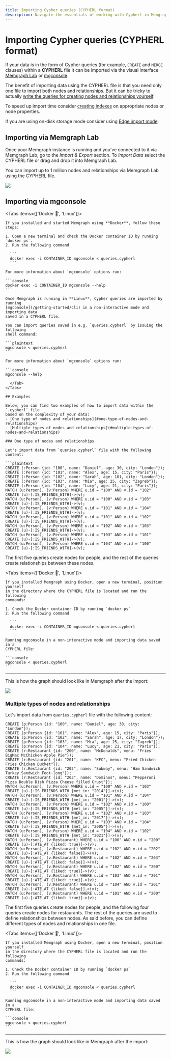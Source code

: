 ```yaml
---
title: Importing Cypher queries (CYPHERL format)
description: Navigate the essentials of working with Cypherl in Memgraph. Our documentation will get you covered even with the most complex project needs.
---
```



# Importing Cypher queries (CYPHERL format)

If your data is in the form of Cypher queries (for example, `CREATE` and `MERGE`
clauses) within a **CYPHERL** file it can be imported via the visual interface
[Memgraph Lab](/data-visualization) or [mgconsole](/getting-started/cli).

The benefit of importing data using the CYPHERL file is that you need only one
file to import both nodes and relationships. But it can be tricky to actually
[write the queries for creating nodes and relationships
yourself](/querying/create-graph-objects).

<Callout>

To speed up import time consider [creating indexes](/fundamentals/indexes)
on appropriate nodes or node properties.

If you are using on-disk storage mode consider using
[Edge import mode](/fundamentals/storage-memory-usage#import-data-using-cypher-queries).

</Callout>

## Importing via Memgraph Lab

Once your Memgraph instance is running and you've connected to it via Memgraph
Lab, go to the *Import & Export* section. To *Import Data* select the
CYPHERL file or drag and drop it into Memgraph Lab.

You can import up to 1 million nodes and relationships via Memgraph Lab using
the CYPHERL file.

![](/pages/data-migration/cypherl/import-lab.png)

## Importing via mgconsole

<Tabs items={['Docker 🐳', 'Linux']}>

  <Tab>

    If you installed and started Memgraph using **Docker**, follow these steps:

    1. Open a new terminal and check the Docker container ID by running `docker ps`.
    2. Run the following command

      ```
      docker exec -i CONTAINER_ID mgconsole < queries.cypherl
      ```

    For more information about `mgconsole` options run:

    ```console
    docker exec -i CONTAINER_ID mgconsole --help
    ```

  </Tab>
  <Tab>

    Once Memgraph is running in **Linux**, Cypher queries are imported by running
    [mgconsole](/getting-started/cli) in a non-interactive mode and importing data
    saved in a CYPHERL file.

    You can import queries saved in e.g. `queries.cypherl` by issuing the following
    shell command:

    ```plaintext
    mgconsole < queries.cypherl
    ```

    For more information about `mgconsole` options run:

    ```console
    mgconsole --help
  ```
    </Tab>
</Tabs>

## Examples

Below, you can find two examples of how to import data within the `.cypherl` file
based on the complexity of your data:
  - [One type of nodes and relationships](#one-type-of-nodes-and-relationships)
  - [Multiple types of nodes and relationships](#multiple-types-of-nodes-and-relationships)

### One type of nodes and relationships

Let's import data from `queries.cypherl` file with the following content:

```plaintext
CREATE (:Person {id: "100", name: "Daniel", age: 30, city: "London"});
CREATE (:Person {id: "101", name: "Alex", age: 15, city: "Paris"});
CREATE (:Person {id: "102", name: "Sarah", age: 101, city: "London"});
CREATE (:Person {id: "103", name: "Mia", age: 25, city: "Zagreb"});
CREATE (:Person {id: "104", name: "Lucy", age: 21, city: "Paris"});
MATCH (u:Person), (v:Person) WHERE u.id = "100" AND v.id = "102" CREATE (u)-[:IS_FRIENDS_WITH]->(v);
MATCH (u:Person), (v:Person) WHERE u.id = "100" AND v.id = "103" CREATE (u)-[:IS_FRIENDS_WITH]->(v);
MATCH (u:Person), (v:Person) WHERE u.id = "101" AND v.id = "104" CREATE (u)-[:IS_FRIENDS_WITH]->(v);
MATCH (u:Person), (v:Person) WHERE u.id = "101" AND v.id = "102" CREATE (u)-[:IS_FRIENDS_WITH]->(v);
MATCH (u:Person), (v:Person) WHERE u.id = "102" AND v.id = "103" CREATE (u)-[:IS_FRIENDS_WITH]->(v);
MATCH (u:Person), (v:Person) WHERE u.id = "103" AND v.id = "101" CREATE (u)-[:IS_FRIENDS_WITH]->(v);
MATCH (u:Person), (v:Person) WHERE u.id = "104" AND v.id = "100" CREATE (u)-[:IS_FRIENDS_WITH]->(v);
```

The first five queries create nodes for people, and the rest of the queries create
relationships between these nodes.

<Tabs items={['Docker 🐳', 'Linux']}>

  <Tab>

    If you installed Memgraph using Docker, open a new terminal, position yourself
    in the directory where the CYPHERL file is located and run the following
    commands:

    1. Check the Docker container ID by running `docker ps`
    2. Run the following command

      ```
      docker exec -i CONTAINER_ID mgconsole < queries.cypherl
      ```

  </Tab>
  <Tab>

    Running mgconsole in a non-interactive mode and importing data saved in a
    CYPHERL file:

    ```console
    mgconsole < queries.cypherl
    ```

  </Tab>
</Tabs>

---

This is how the graph should look like in Memgraph after the import:

![](/pages/data-migration/cypherl/cypherl_one_type_nodes_and_relationships.png)

### Multiple types of nodes and relationships

Let's import data from `queries.cypherl` file with the following content:

```plaintext
CREATE (p:Person {id: "100", name: "Daniel", age: 30, city: "London"});
CREATE (p:Person {id: "101", name: "Alex", age: 15, city: "Paris"});
CREATE (p:Person {id: "102", name: "Sarah", age: 17, city: "London"});
CREATE (p:Person {id: "103", name: "Mia", age: 25, city: "Zagreb"});
CREATE (p:Person {id: "104", name: "Lucy", age: 21, city: "Paris"});
CREATE (r:Restaurant {id: "200", name: "McDonalds", menu: "Fries BigMac McChicken Apple Pie"});
CREATE (r:Restaurant {id: "201", name: "KFC", menu: "Fried Chicken Fries Chicken Bucket"});
CREATE (r:Restaurant {id: "202", name: "Subway", menu: "Ham Sandwich Turkey Sandwich Foot-long"});
CREATE (r:Restaurant {id: "203", name: "Dominos", menu: "Pepperoni Pizza Double Dish Pizza Cheese filled Crust"});
MATCH (u:Person), (v:Person) WHERE u.id = "100" AND v.id = "103" CREATE (u)-[:IS_FRIENDS_WITH {met_in: "2014"}]->(v);
MATCH (u:Person), (v:Person) WHERE u.id = "101" AND v.id = "104" CREATE (u)-[:IS_FRIENDS_WITH {met_in: "2001"}]->(v);
MATCH (u:Person), (v:Person) WHERE u.id = "102" AND v.id = "100" CREATE (u)-[:IS_FRIENDS_WITH {met_in: "2005"}]->(v);
MATCH (u:Person), (v:Person) WHERE u.id = "102" AND v.id = "103" CREATE (u)-[:IS_FRIENDS_WITH {met_in: "2017"}]->(v);
MATCH (u:Person), (v:Person) WHERE u.id = "103" AND v.id = "104" CREATE (u)-[:IS_FRIENDS_WITH {met_in: "2005"}]->(v);
MATCH (u:Person), (v:Person) WHERE u.id = "104" AND v.id = "102" CREATE (u)-[:IS_FRIENDS_WITH {met_in: "2021"}]->(v);
MATCH (u:Person), (v:Restaurant) WHERE u.id = "100" AND v.id = "200" CREATE (u)-[:ATE_AT {liked: true}]->(v);
MATCH (u:Person), (v:Restaurant) WHERE u.id = "102" AND v.id = "202" CREATE (u)-[:ATE_AT {liked: false}]->(v);
MATCH (u:Person), (v:Restaurant) WHERE u.id = "102" AND v.id = "203" CREATE (u)-[:ATE_AT {liked: false}]->(v);
MATCH (u:Person), (v:Restaurant) WHERE u.id = "102" AND v.id = "200" CREATE (u)-[:ATE_AT {liked: true}]->(v);
MATCH (u:Person), (v:Restaurant) WHERE u.id = "103" AND v.id = "201" CREATE (u)-[:ATE_AT {liked: true}]->(v);
MATCH (u:Person), (v:Restaurant) WHERE u.id = "104" AND v.id = "201" CREATE (u)-[:ATE_AT {liked: false}]->(v);
MATCH (u:Person), (v:Restaurant) WHERE u.id = "101" AND v.id = "200" CREATE (u)-[:ATE_AT {liked: true}]->(v);
```

The first five queries create nodes for people, and the following four queries
create nodes for restaurants. The rest of the queries are used to define
relationships between nodes. As said before, you can define different types of
nodes and relationships in one file.

<Tabs items={['Docker 🐳', 'Linux']}>

  <Tab>

    If you installed Memgraph using Docker, open a new terminal, position yourself
    in the directory where the CYPHERL file is located and run the following
    commands:

    1. Check the Docker container ID by running `docker ps`
    2. Run the following command

      ```
      docker exec -i CONTAINER_ID mgconsole < queries.cypherl
      ```

  </Tab>
  <Tab>

    Running mgconsole in a non-interactive mode and importing data saved in a
    CYPHERL file:

    ```console
    mgconsole < queries.cypherl
    ```

  </Tab>
</Tabs>

---

This is how the graph should look like in Memgraph after the import:

![](/pages/data-migration/cypherl/cypherl_multiple_type_nodes_and_relationships.png)
